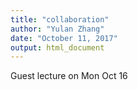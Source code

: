 ```yaml
---
title: "collaboration"
author: "Yulan Zhang"
date: "October 11, 2017"
output: html_document
---
```


Guest lecture on Mon Oct 16